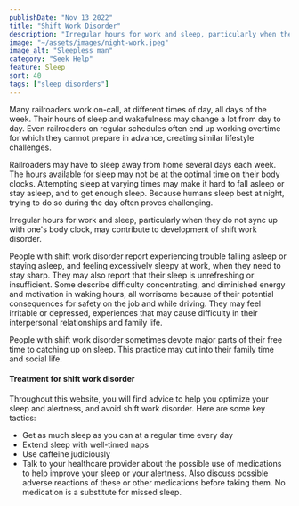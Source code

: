 ```yaml
---
publishDate: "Nov 13 2022"
title: "Shift Work Disorder"
description: "Irregular hours for work and sleep, particularly when they do not sync up with one's body clock, may contribute to development of shift work disorder."
image: "~/assets/images/night-work.jpeg"
image_alt: "Sleepless man"
category: "Seek Help"
feature: Sleep
sort: 40
tags: ["sleep disorders"]
---
```



Many railroaders work on-call, at different times of day, all days of the week. Their hours of sleep and wakefulness may change a lot from day to day. Even railroaders on regular schedules often end up working overtime for which they cannot prepare in advance, creating similar lifestyle challenges.

Railroaders may have to sleep away from home several days each week. The hours available for sleep may not be at the optimal time on their body clocks. Attempting sleep at varying times may make it hard to fall asleep or stay asleep, and to get enough sleep. Because humans sleep best at night, trying to do so during the day often proves challenging.

Irregular hours for work and sleep, particularly when they do not sync up with one's body clock, may contribute to development of shift work disorder.

People with shift work disorder report experiencing trouble falling asleep or staying asleep, and feeling excessively sleepy at work, when they need to stay sharp. They may also report that their sleep is unrefreshing or insufficient. Some describe difficulty concentrating, and diminished energy and motivation in waking hours, all worrisome because of their potential consequences for safety on the job and while driving. They may feel irritable or depressed, experiences that may cause difficulty in their interpersonal relationships and family life.

People with shift work disorder sometimes devote major parts of their free time to catching up on sleep. This practice may cut into their family time and social life.

#### Treatment for shift work disorder

Throughout this website, you will find advice to help you optimize your sleep and alertness, and avoid shift work disorder. Here are some key tactics:

- Get as much sleep as you can at a regular time every day
- Extend sleep with well-timed naps
- Use caffeine judiciously
- Talk to your healthcare provider about the possible use of medications to help improve your sleep or your alertness. Also discuss possible adverse reactions of these or other medications before taking them. No medication is a substitute for missed sleep.